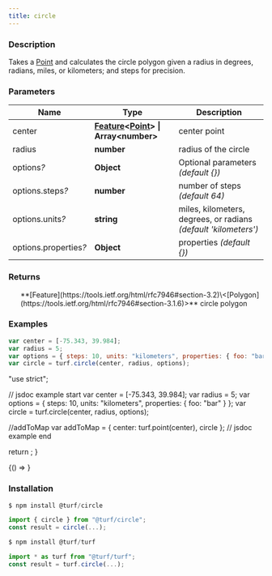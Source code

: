 ```yaml
---
title: circle
---
```



### Description

Takes a [Point](https://tools.ietf.org/html/rfc7946#section-3.1.2) and calculates the circle polygon given a radius in degrees, radians, miles, or kilometers; and steps for precision.

### Parameters

| Name                       | Type                                                                                                                                          | Description                                                     |
| -------------------------- | --------------------------------------------------------------------------------------------------------------------------------------------- | --------------------------------------------------------------- |
| center                     | **[Feature](https://tools.ietf.org/html/rfc7946#section-3.2)\<[Point](https://tools.ietf.org/html/rfc7946#section-3.1.2)> \| Array\<number>** | center point                                                    |
| radius                     | **number**                                                                                                                                    | radius of the circle                                            |
| options<i>?</i>            | **Object**                                                                                                                                    | Optional parameters _(default \{})_                             |
| options.steps<i>?</i>      | **number**                                                                                                                                    | number of steps _(default 64)_                                  |
| options.units<i>?</i>      | **string**                                                                                                                                    | miles, kilometers, degrees, or radians _(default 'kilometers')_ |
| options.properties<i>?</i> | **Object**                                                                                                                                    | properties _(default \{})_                                      |

### Returns

<ul>
  **[Feature](https://tools.ietf.org/html/rfc7946#section-3.2)\<[Polygon](https://tools.ietf.org/html/rfc7946#section-3.1.6)>** circle polygon

</ul>

### Examples

```javascript
var center = [-75.343, 39.984];
var radius = 5;
var options = { steps: 10, units: "kilometers", properties: { foo: "bar" } };
var circle = turf.circle(center, radius, options);
```

  "use strict";

  // jsdoc example start
  var center = [-75.343, 39.984];
  var radius = 5;
  var options = { steps: 10, units: "kilometers", properties: { foo: "bar" } };
  var circle = turf.circle(center, radius, options);

  //addToMap
  var addToMap = { center: turf.point(center), circle };
  // jsdoc example end

  return <ExampleMap addToMap={addToMap} />;
}

<!-- prettier-ignore -->
<BrowserOnly>{() => <Map0 />}</BrowserOnly>

### Installation

```javascript
$ npm install @turf/circle

import { circle } from "@turf/circle";
const result = circle(...);
```

```javascript
$ npm install @turf/turf

import * as turf from "@turf/turf";
const result = turf.circle(...);
```
